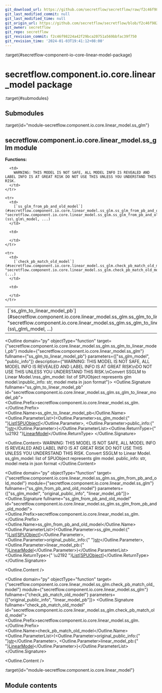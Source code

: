 ```yaml
---
git_download_url: https://github.com/secretflow/secretflow/raw/f2c46f98224a42f29bca20751a569bbfac39f750/docs/source/secretflow.component.io.core.linear_model.rst
git_last_modified_commit: null
git_last_modified_time: null
git_origin_url: https://github.com/secretflow/secretflow/blob/f2c46f98224a42f29bca20751a569bbfac39f750/docs/source/secretflow.component.io.core.linear_model.rst
git_owner: secretflow
git_repo: secretflow
git_revision_commit: f2c46f98224a42f29bca20751a569bbfac39f750
git_revision_time: '2024-01-03T19:41:12+08:00'
---
```


:target{#secretflow-component-io-core-linear-model-package}

# secretflow\.component.io.core.linear\_model package

:target{#submodules}

## Submodules

:target{id="module-secretflow.component.io.core.linear_model.ss_glm"}

## <Target id="secretflow-component-io-core-linear-model-ss-glm-module" />secretflow\.component.io.core.linear\_model.ss\_glm module

<strong>Functions:</strong>

<table>
  <tbody>
    <tr>
      <td>
        [`ss_glm_to_linear_model_pb`](#secretflow.component.io.core.linear_model.ss_glm.ss_glm_to_linear_model_pb "secretflow.component.io.core.linear_model.ss_glm.ss_glm_to_linear_model_pb")(ss\_glm\_model, ...)
      </td>

      <td>
        WARNING: THIS MODEL IS NOT SAFE, ALL MODEL INFO IS REVEALED AND LABEL INFO IS AT GREAT RISK DO NOT USE THIS UNLESS YOU UNDERSTAND THIS RISK.
      </td>
    </tr>

    <tr>
      <td>
        [`ss_glm_from_pb_and_old_model`](#secretflow.component.io.core.linear_model.ss_glm.ss_glm_from_pb_and_old_model "secretflow.component.io.core.linear_model.ss_glm.ss_glm_from_pb_and_old_model")(ss\_glm\_model, ...)
      </td>

      <td>

      </td>
    </tr>

    <tr>
      <td>
        [`check_pb_match_old_model`](#secretflow.component.io.core.linear_model.ss_glm.check_pb_match_old_model "secretflow.component.io.core.linear_model.ss_glm.check_pb_match_old_model")(...)
      </td>

      <td>

      </td>
    </tr>
  </tbody>
</table>

<Outline domain="py" objectType="function" target={"secretflow.component.io.core.linear_model.ss_glm.ss_glm_to_linear_model_pb"} module={"secretflow.component.io.core.linear_model.ss_glm"} fullname={"ss_glm_to_linear_model_pb"} parameters={["ss_glm_model", "public_info"]} description={"WARNING: THIS MODEL IS NOT SAFE, ALL MODEL INFO IS REVEALED AND LABEL INFO IS AT GREAT RISK\nDO NOT USE THIS UNLESS YOU UNDERSTAND THIS RISK.\nConvert SSGLM to Linear Model.\nss_glm_model: list of SPUObject represents glm model.\npublic_info: str, model meta in json format"}>
  <Outline.Signature fullname="ss_glm_to_linear_model_pb" id="secretflow.component.io.core.linear_model.ss_glm.ss_glm_to_linear_model_pb">
    <Outline.Prefix>secretflow\.component.io.core.linear\_model.ss\_glm.</Outline.Prefix><Outline.Name>ss\_glm\_to\_linear\_model\_pb</Outline.Name><Outline.ParameterList><span>(</span><Outline.Parameter><span className="name">ss\_glm\_model</span><span>:</span><span>{" "}</span><span className="name">[List](https://docs.python.org/3/library/typing.html#typing.List "（在 Python v3.12）")<span>\[</span>[SPUObject](secretflow.device.device.device.mdx#secretflow.device.device.spu.SPUObject "secretflow.device.device.spu.SPUObject")<span>]</span></span></Outline.Parameter>, <Outline.Parameter><span className="name">public\_info</span><span>:</span><span>{" "}</span><span className="name">[str](https://docs.python.org/3/library/stdtypes.html#str "（在 Python v3.12）")</span></Outline.Parameter><span>)</span></Outline.ParameterList><Outline.ReturnType><span>{" \u2192 "}</span>[LinearModel](secretflow.spec.spec.extend.mdx#secretflow.spec.extend.linear_model_pb2.LinearModel "secretflow.spec.extend.linear_model_pb2.LinearModel")</Outline.ReturnType>
  </Outline.Signature>

  <Outline.Content>
    WARNING: THIS MODEL IS NOT SAFE, ALL MODEL INFO IS REVEALED AND LABEL INFO IS AT GREAT RISK
    DO NOT USE THIS UNLESS YOU UNDERSTAND THIS RISK.
    Convert SSGLM to Linear Model.
    ss\_glm\_model: list of SPUObject represents glm model.
    public\_info: str, model meta in json format
  </Outline.Content>
</Outline>

<Outline domain="py" objectType="function" target={"secretflow.component.io.core.linear_model.ss_glm.ss_glm_from_pb_and_old_model"} module={"secretflow.component.io.core.linear_model.ss_glm"} fullname={"ss_glm_from_pb_and_old_model"} parameters={["ss_glm_model", "original_public_info", "linear_model_pb"]}>
  <Outline.Signature fullname="ss_glm_from_pb_and_old_model" id="secretflow.component.io.core.linear_model.ss_glm.ss_glm_from_pb_and_old_model">
    <Outline.Prefix>secretflow\.component.io.core.linear\_model.ss\_glm.</Outline.Prefix><Outline.Name>ss\_glm\_from\_pb\_and\_old\_model</Outline.Name><Outline.ParameterList><span>(</span><Outline.Parameter><span className="name">ss\_glm\_model</span><span>:</span><span>{" "}</span><span className="name">[List](https://docs.python.org/3/library/typing.html#typing.List "（在 Python v3.12）")<span>\[</span>[SPUObject](secretflow.device.device.device.mdx#secretflow.device.device.spu.SPUObject "secretflow.device.device.spu.SPUObject")<span>]</span></span></Outline.Parameter>, <Outline.Parameter><span className="name">original\_public\_info</span><span>:</span><span>{" "}</span><span className="name">[str](https://docs.python.org/3/library/stdtypes.html#str "（在 Python v3.12）")</span></Outline.Parameter>, <Outline.Parameter><span className="name">linear\_model\_pb</span><span>:</span><span>{" "}</span><span className="name">[LinearModel](secretflow.spec.spec.extend.mdx#secretflow.spec.extend.linear_model_pb2.LinearModel "secretflow.spec.extend.linear_model_pb2.LinearModel")</span></Outline.Parameter><span>)</span></Outline.ParameterList><Outline.ReturnType><span>{" \u2192 "}</span>[List](https://docs.python.org/3/library/typing.html#typing.List "（在 Python v3.12）")<span>\[</span>[SPUObject](secretflow.device.device.device.mdx#secretflow.device.device.spu.SPUObject "secretflow.device.device.spu.SPUObject")<span>]</span></Outline.ReturnType>
  </Outline.Signature>

  <Outline.Content />
</Outline>

<Outline domain="py" objectType="function" target={"secretflow.component.io.core.linear_model.ss_glm.check_pb_match_old_model"} module={"secretflow.component.io.core.linear_model.ss_glm"} fullname={"check_pb_match_old_model"} parameters={["original_public_info", "linear_model_pb"]}>
  <Outline.Signature fullname="check_pb_match_old_model" id="secretflow.component.io.core.linear_model.ss_glm.check_pb_match_old_model">
    <Outline.Prefix>secretflow\.component.io.core.linear\_model.ss\_glm.</Outline.Prefix><Outline.Name>check\_pb\_match\_old\_model</Outline.Name><Outline.ParameterList><span>(</span><Outline.Parameter><span className="name">original\_public\_info</span><span>:</span><span>{" "}</span><span className="name">[str](https://docs.python.org/3/library/stdtypes.html#str "（在 Python v3.12）")</span></Outline.Parameter>, <Outline.Parameter><span className="name">linear\_model\_pb</span><span>:</span><span>{" "}</span><span className="name">[LinearModel](secretflow.spec.spec.extend.mdx#secretflow.spec.extend.linear_model_pb2.LinearModel "secretflow.spec.extend.linear_model_pb2.LinearModel")</span></Outline.Parameter><span>)</span></Outline.ParameterList>
  </Outline.Signature>

  <Outline.Content />
</Outline>

:target{id="module-secretflow.component.io.core.linear_model"}

## <Target id="module-contents" />Module contents
